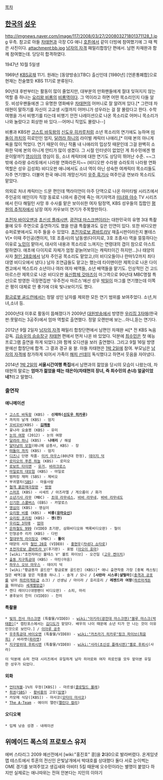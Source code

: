 [[목차]]
== [[한국]]의 [[성우]] ==
http://imgnews.naver.com/image/117/2008/03/27/200803271801371128_1.jpg
우측. 참고로 아들 [[차태현]]과 극장 CG 애니 [[호튼]]에서 같이 더빙에 참여했기에 그 때 찍은 사진이다.
attachment:bb.jpg
[[남자의 자격]] 패밀리합창단 편에서. 남편 차재완과 함께 참여했는데. 당당히 합격하였다.

1947년 10월 5일생

1969년 [[KBS]]공채 11기. 원래는 [동양방송](TBC) 출신인데 [1980년] [언론통폐합]으로 현재는 전술했듯 KBS 11기로 분류된다.

90년대 후반부터는 활동이 많이 줄었지만, 대부분의 만화팬들에게 절대 잊혀지지 않는 역할 중 하나는 [[요리왕 비룡]]의 [[비룡]]역이다. 그 역이라고 하면 어떤 목소리인지 다들 알 듯. 비성우팬들에겐 그 유명한 영화배우 [[차태현]]의 어머니로 잘 알려져 있다.[* 그런데 차태현이 말하기를 자신이 고교생 시절까지 어머니가 성우라는 걸 잘 몰랐다고 한다. 수학여행을 가서 비행기를 타는데 비행기 안전 나레이션으로 나온 목소리로 어머니 목소리가 나와 놀랐다고 회상한 바 있다.--어머니 직업도 몰랐나--]

비룡과 KBS판 [[고스트 바둑왕]]의 [[신도우 히카루]]처럼 소년 목소리의 연기에도 능하며 [[떠돌이 까치]]의 히로인인 엄지, [[달려라 하니]]의 라이벌 캐릭터 나애리,[* 이때 본의 아니게 욕을 많이 먹었다. 연기 때문이 아닌 작품 내 나애리의 밉상짓 때문인데 그걸 완벽히 소화한 덕에 본의 아니게 안티가 많이 생겼다. 그 시절 인터넷이 없었던 게 최수민에겐 행운이랄까?] [[영심이]]의 영심이 등, 소녀 캐릭터에 대한 연기도 상당히 뛰어난 수준. ~~그 밖에 슈라왕 슈라토에서 나라왕 연화라든지~~ (비디오판 수라왕 슈라토의 나라왕 연화 역할은 성우 김성희) 비디오판 애니에서도 소녀 역이 아닌 성숙한 여캐릭터 목소리들도 자주 연기했다. 더불어 한국 애니의 개망신거리 [[우주 흑기사]] 여주인공 연보라 목소리도 맡았다.

의외로 처녀 캐릭터는 드문 편인데 맥라이언이 아주 단역으로 나온 아미타빌 시리즈에서 주인공의 애인이자 직장 동료로 나와서 중간에 죽는 여기자역과 [[미녀와 야수]] TV 시리즈에서 린다 해밀턴 사망 후 수사를 맡은 보이쉬한 여자 탐정역, KBS 성우들의 집합인 [[평원의 추적자]]에서 남장 여자 카우보이 연기가 주목할만하다.

[[초전자 바이오맨]]과 [[초신성 플래시맨]], [[광전대 마스크맨]]이라는 대한민국의 유명 3대 특촬물에 모두 주연으로 출연하기도 했을 만큼 특촬물과도 깊은 인연이 있다. 또한 비디오판 슈퍼로봇에서도 자주 들을 수 있었다. [[초전자로보 콤바트라V]] 재출시판이라든지 볼테스 V[* 이때 주인공(켄이치, 1호 조종사)의 남동생(다이지로, 3호 조종사) 역을 뚱뚱하다는 이유로 [[노민]]이 맡아서, 대사의 내용과 목소리로 느껴지는 연령대의 갭이 참으로 아스트랄하였다. 애초에 다이지로 자체가 엄청 겉늙어보이는 캐릭터이긴 하지만...]나 태양의 사자 [[철인 28호]]에서 남자 주인공 목소리도 맡았고,(이 비디오들이나 란마1/2까지 죄다 대영 비디오에서 냈다.) 남자 조연급들도 맡고는 했는데 타이맨이란 제목으로 나온 다이켄고에서 엑스트라 소년이나 여러 여자 배역들, 소년 배역들을 맡기도. 인상적인 건 고드마르스란 제목으로 나온 비디오판 [[육신합체 갓마즈]]이 마그역으로 90년대 MBC명절 특선으로 방영한 극장편집판 '우주전사 마르스'에선 성우 [[박일]]이 마그를 연기했는데 이쪽은 평이 대체로 안 좋기에 더욱 빛나보이기도 했다.

[[황금로봇 골드런]]에서는 정말 성인 남자를 제외한 모든 연기 범위를 보여주었다. 소년,처녀,소녀 등.

2000년대 이후로 활동이 뜸해졌다가 2009년 [[대원방송]]에서 방영한 [[우리집 3자매]](한국판:못말리는 3공주)에서 엄마 역할로 출연했다. 정말 오랜만에 보는...아니,듣는 연기다.

2012년 9월 2일자 [[남자의 자격]] 패밀리 합창단편에서 남편인 차재완 씨[* 전 KBS 녹음 감독. [[김승우의 승승장구]] [[차태현]] 편에서 먼저 나온 바 있었다. 덕분에 [[최수민]]은 첫 예능 프로그램 출연을 하게 되었다.]와 함께 오디션을 보러 출연했다. 그리고 9월 16일 방영분에선 합창단에 합격. 그 결과 경규 옹 왈. 아들 차태현은 [[1박 2일]]에 참여. 부모님은 [[남자의 자격]]에 참가하게 되어서 가족이 [[해피 선데이]] 독식했다고 하면서 웃음을 자아냈다.

2014년 [[1박 2일]]의 '''서울시간여행 특집'''에서 남편과의 젊었을 당시의 모습이 나왔는데, 차태현의 말로는 '''엄마가 젊었을 때는 태은이(차태현의 장녀, 즉 최수민의 손녀) 얼굴이었네?'''라고 말했다.

=== 출연작 ===
==== 애니메이션 ====
 * [[고스트 바둑왕]] (KBS) - '''신재하([[신도우 히카루]])'''
 * 까치의 날개 (KBS) - 엄지
 * [[꼬비꼬비]](KBS) - '''[[김깨동]]'''
 * 꽃나라 요술봉 (KBS) - 유미
 * [[눈의 여왕]] (2012) - 눈의 여왕
 * [[달려라 하니]] (KBS) - '''나애리''' / 해설
 * [[달타냥의 모험]](애니메 삼총사, KBS) - 장
 * [[떠돌이 까치]] (KBS) - 엄지
 * [[디즈니]] 단편 작품- [[미키 마우스]](80년대 한정), [[데이지 덕]] 
 * [[로미오의 푸른 하늘]] (KBS) - 로미오
 * [[우주마신 다이켄고|로보트 타이맨]] - [[우주마신 다이켄고/등장인물#s-2|유거]], [[우주마신 다이켄고/등장인물#s-3|바라크로스]]
 * [[마일로의 대모험]] (KBS) - 마일로
 * 범퍼킹 재퍼 (SBS) - 제비오
 * 부귀열차([[SBS]]) - 마을사람
 * [[협객 붉은매]]극장판 - [[령령]]
 * [[스머프]] (KBS) - 사세트 / 아즈라엘 / 게으름이 / 화가
 * [[소년기사 라무]] (MBC) - [[초대 라무네스]], [[바바 라무네]], [[바바 라무네도]]
 * [[신기한 스쿨버스]] (EBS) - 카알로스
 * [[영심이]] (KBS) - 영심이
 * [[요리왕 비룡]] (KBS) - '''비룡([[유마오신]])'''
 * [[요리킹 조리킹]] (KBS) - '''젠(찬)'''
 * [[우리집 3자매]] - [[엄마]]
 * [[은하철도 999]] (VIDEO 초기판, 삼화비디오와 백록비디오판) - 철이
 * 인형공주 리카 (KBS) - 다빈
 * [[절대무적 라이징오]] (MBC) - '''똘이'''
 * 태양의 사자 [[철인 28호]] (VIDEO) - [[홍현우]]([[카네다 쇼타로]])
 * [[초전자로보 콤바트라 V]](후기판) - 표범 ([[아오이 효마]])
 * [wiki:"초전자머신 볼테스 V" 볼트 파이브] - 오건일 ([[고우 켄이치]])
 * [[출동 지구특공대]] (KBS) - 마틴(마음)
 * [[하우스 오브 마우스]] - 데이지 덕
 * [wiki:"황금용자 골드란" 황금로봇 골드런] (KBS)[* 애니 출연작중 가장 [중복 캐스팅|많은 배역]을 맡은 작품중 하나.] - 솔개 / 모나 / '''[샤란라 시스루|샬랄라]'''([[충격과 공포]]를 넘어 [[하르마게돈]]급 쇼크) / 선생님 / 마이라 / 호리호리 / '''레젠드라 여왕'''([[하르마게돈]]을 뛰어넘는 [[세계멸망]]급)
 * 캔디 레이디(대영팬더 비디오판) - 소피, 마리
 * 쿵후보이 친미 (VIDEO) - 친미

==== 특촬물 ====
 * [[빛의 전사 마스크맨]] (특촬물/VIDEO) - [[wiki:"아키라(광전대 마스크맨)"블루 마스크(박태환)]][* 캡틴포스에서는 [[김디도]]가 맡았다. 배우의 나이 때문에 소년 티가 안 나는 것이 이유인것으로 보인다.] / [[이아루 공주]]
 * [[우주특공대 바이오맨]] (특촬물/VIDEO) - [[wiki:"카츠라기 히카루"핑크 파이브(최윤희)]] / 바라캣([[파라캣]])
 * [[지구방위대 후뢰시맨]] (특촬물/VIDEO) - [[wiki:"사라(초신성 플래시맨)"옐로 후뢰시]](사라)

 이 덕분에 슈퍼 전대 시리즈에서 유일하게 남자 히어로와 여자 히로인을 모두 맡아본 유일한 성우가 되었다.

==== 외화 ====
 * [[언터쳐블]]-1%의 우정([KBS]) - 마르셀([[클로틸드 몰레]])
 * [[취권]]([[SBS]]) - [[황비홍]]의 고모([[임영]])
 * 카모메 식당([KBS]) - 마사코([[모타이 마사코]])
 * [[The A-Team]] - 에이미 앨런([[멜린다 컬리]])

==== 오디오북 ====
 * 입체 낭송 성경 - 내레이션

== 위메이드 폭스의 프로토스 유저 ==
에버 스타리그 2009 예선전에서 [wiki:"홍진호" 콩]을 '''2'''대0으로 발라버렸다.
온게임넷 맵 테스트에서 투혼의 전신인 은빛날개에서 박대호를 상대했다
둘다 서로 눈이썩는 OME 경기를 보여주었고 생김새와 아비터 5킬 때문에 오수민이라는 별명이 붙었다 
하지만 실제로는 애니따위는 전혀 안본다는 지인의 이야기
